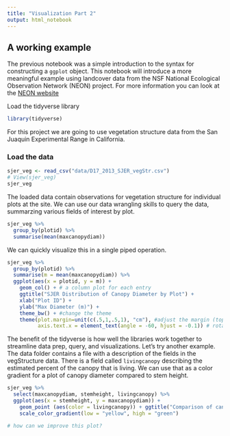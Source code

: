 ```yaml
---
title: "Visualization Part 2"
output: html_notebook
---
```


## A working example

The previous notebook was a simple introduction to the syntax for constructing a `ggplot` object.  This notebook will introduce a more meaningful example using landcover data from the NSF National Ecological Observation Network (NEON) project.  For more information you can look at the [NEON website](http://www.neonscience.org)

Load the tidyverse library

```r
library(tidyverse)
```


For this project we are going to use vegetation structure data from the San Juaquin Experimental Range in California.

### Load the data

```r
sjer_veg <- read_csv("data/D17_2013_SJER_vegStr.csv")
# View(sjer_veg)
sjer_veg
```

The loaded data contain observations for vegetation structure for individual plots at the site.  We can use our data wrangling skills to query the data, summarzing various fields of interest by plot.

```r
sjer_veg %>% 
  group_by(plotid) %>% 
  summarise(mean(maxcanopydiam))
```

We can quickly visualize this in a single piped operation.

```r
sjer_veg %>% 
  group_by(plotid) %>% 
  summarise(m = mean(maxcanopydiam)) %>% 
  ggplot(aes(x = plotid, y = m)) +
    geom_col() + # a column plot for each entry
    ggtitle("SJER Distribution of Canopy Diameter by Plot") +
    xlab("Plot ID") + 
    ylab("Max Diameter (m)") +
    theme_bw() + #change the theme
    theme(plot.margin=unit(c(.5,1,.5,1), "cm"), #adjust the margin (top, right, bottom, left)
          axis.text.x = element_text(angle = -60, hjust = -0.1)) # rotate the axis labels

```


The benefit of the tidyverse is how well the libraries work together to streamline data prep, query, and visualizations.  Let's try another example.  The data folder contains a file with a description of the fields in the vegStructure data.  There is a field called `livingcanopy` describing the estimated percent of the canopy that is living.  We can use that as a color gradient for a plot of canopy diameter compared to stem height.

```r

sjer_veg %>% 
  select(maxcanopydiam, stemheight, livingcanopy) %>% 
  ggplot(aes(x = stemheight, y = maxcanopydiam)) + 
    geom_point (aes(color = livingcanopy)) + ggtitle("Comparison of canopy diameter to stem height") + theme_dark() + 
    scale_color_gradient(low = "yellow", high = "green")

# how can we improve this plot?
```




